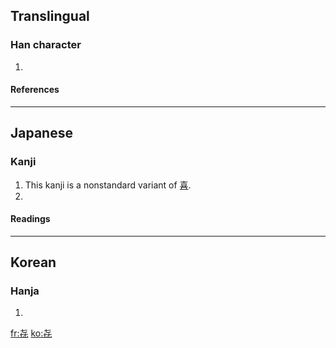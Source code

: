 ==Translingual==
===Han character===
{{Han char|rn=1|rad=一|as=05|sn=6|four=|canj=心心心 (PPP)}}
# {{defn|Han}}
====References====
{{Han ref|kx=0078.101|dkj=|dj=|hdz=|uh=3402|ud=13314|bh=|bd=}}

----
== Japanese ==
===Kanji===
{{ja-kanji|grade=9|rs=一05}}
# This kanji is a nonstandard variant of [[喜]].
# {{defn|Japanese}}
====Readings====
{{ja-readings|on=[[き]] (ki), [[し]] (shi)|kun=[[よろこぶ]] (yorokobu), [[よろこび]] (yorokobi)}}

----
==Korean==
===Hanja===
{{ko-hanja|hangeul=[[희]]|eumhun=[[기쁘다]] [[희]]|rv=hui|mr=hŭi}}
# {{defn|Korean}}

[[fr:㐂]]
[[ko:㐂]]